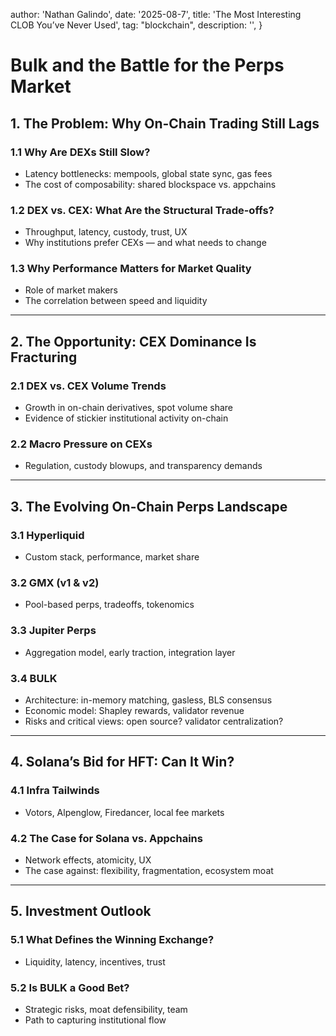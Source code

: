 
  author: 'Nathan Galindo',
  date: '2025-08-7',
  title: 'The Most Interesting CLOB You’ve Never Used',
  tag: "blockchain",
  description:
    '',
}


# Bulk and the Battle for the Perps Market

## 1. The Problem: Why On-Chain Trading Still Lags

### 1.1 Why Are DEXs Still Slow?
- Latency bottlenecks: mempools, global state sync, gas fees
- The cost of composability: shared blockspace vs. appchains

### 1.2 DEX vs. CEX: What Are the Structural Trade-offs?
- Throughput, latency, custody, trust, UX
- Why institutions prefer CEXs — and what needs to change

### 1.3 Why Performance Matters for Market Quality
- Role of market makers
- The correlation between speed and liquidity

---

## 2. The Opportunity: CEX Dominance Is Fracturing

### 2.1 DEX vs. CEX Volume Trends
- Growth in on-chain derivatives, spot volume share
- Evidence of stickier institutional activity on-chain

### 2.2 Macro Pressure on CEXs
- Regulation, custody blowups, and transparency demands

---

## 3. The Evolving On-Chain Perps Landscape

### 3.1 Hyperliquid
- Custom stack, performance, market share

### 3.2 GMX (v1 & v2)
- Pool-based perps, tradeoffs, tokenomics

### 3.3 Jupiter Perps
- Aggregation model, early traction, integration layer

### 3.4 BULK
- Architecture: in-memory matching, gasless, BLS consensus
- Economic model: Shapley rewards, validator revenue
- Risks and critical views: open source? validator centralization?

---

## 4. Solana’s Bid for HFT: Can It Win?

### 4.1 Infra Tailwinds
- Votors, Alpenglow, Firedancer, local fee markets

### 4.2 The Case for Solana vs. Appchains
- Network effects, atomicity, UX
- The case against: flexibility, fragmentation, ecosystem moat

---

## 5. Investment Outlook

### 5.1 What Defines the Winning Exchange?
- Liquidity, latency, incentives, trust

### 5.2 Is BULK a Good Bet?
- Strategic risks, moat defensibility, team
- Path to capturing institutional flow
